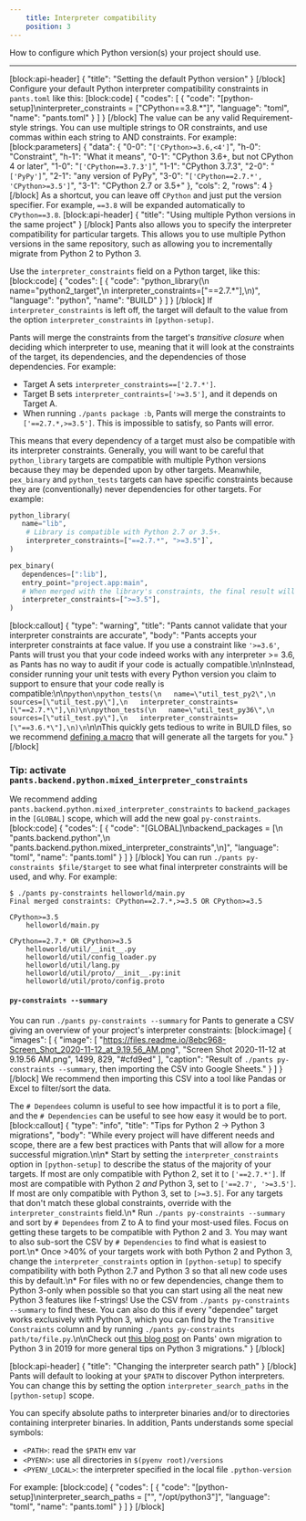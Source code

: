 ```yaml
---
    title: Interpreter compatibility
    position: 3
---
```


How to configure which Python version(s) your project should use.

---

[block:api-header]
{
  "title": "Setting the default Python version"
}
[/block]
Configure your default Python interpreter compatibility constraints in `pants.toml` like this:
[block:code]
{
  "codes": [
    {
      "code": "[python-setup]\ninterpreter_constraints = [\"CPython==3.8.*\"]",
      "language": "toml",
      "name": "pants.toml"
    }
  ]
}
[/block]
The value can be any valid Requirement-style strings. You can use multiple strings to OR constraints, and use commas within each string to AND constraints. For example:
[block:parameters]
{
  "data": {
    "0-0": "`['CPython>=3.6,<4']`",
    "h-0": "Constraint",
    "h-1": "What it means",
    "0-1": "CPython 3.6+, but not CPython 4 or later",
    "1-0": "`['CPython==3.7.3']`",
    "1-1": "CPython 3.7.3",
    "2-0": "`['PyPy']`",
    "2-1": "any version of PyPy",
    "3-0": "`['CPython==2.7.*', 'CPython>=3.5']`",
    "3-1": "CPython 2.7 or 3.5+"
  },
  "cols": 2,
  "rows": 4
}
[/block]
As a shortcut, you can leave off `CPython` and just put the version specifier. For example, `==3.8` will be expanded automatically to `CPython==3.8`.
[block:api-header]
{
  "title": "Using multiple Python versions in the same project"
}
[/block]
Pants also allows you to specify the interpreter compatibility for particular targets. This allows you to use multiple Python versions in the same repository, such as allowing you to incrementally migrate from Python 2 to Python 3.

Use the `interpreter_constraints` field on a Python target, like this:
[block:code]
{
  "codes": [
    {
      "code": "python_library(\n    name=\"python2_target\",\n    interpreter_constraints=[\"==2.7.*\"],\n)",
      "language": "python",
      "name": "BUILD"
    }
  ]
}
[/block]
If `interpreter_constraints` is left off, the target will default to the value from the option `interpreter_constraints` in `[python-setup]`.

Pants will merge the constraints from the target's _transitive closure_ when deciding which interpreter to use, meaning that it will look at the constraints of the target, its dependencies, and the dependencies of those dependencies. For example:

* Target A sets `interpreter_constraints==['2.7.*']`.
* Target B sets `interpreter_contraints=['>=3.5']`, and it depends on Target A.
* When running `./pants package :b`, Pants will merge the constraints to `['==2.7.*,>=3.5']`. This is impossible to satisfy, so Pants will error.

This means that every dependency of a target must also be compatible with its interpreter constraints. Generally, you will want to be careful that `python_library` targets are compatible with multiple Python versions because they may be depended upon by other targets. Meanwhile, `pex_binary` and `python_tests` targets can have specific constraints because they are (conventionally) never dependencies for other targets. For example:

```python
python_library(
   name="lib",
    # Library is compatible with Python 2.7 or 3.5+.
    interpreter_constraints=["==2.7.*", ">=3.5"]`,
)

pex_binary(
   dependences=[":lib"],
   entry_point="project.app:main",
   # When merged with the library's constraints, the final result will require `>=3.5`.
   interpreter_constraints=[">=3.5"],
)
```
[block:callout]
{
  "type": "warning",
  "title": "Pants cannot validate that your interpreter constraints are accurate",
  "body": "Pants accepts your interpreter constraints at face value. If you use a constraint like `'>=3.6'`, Pants will trust you that your code indeed works with any interpreter >= 3.6, as Pants has no way to audit if your code is actually compatible.\n\nInstead, consider running your unit tests with every Python version you claim to support to ensure that your code really is compatible:\n\n```python\npython_tests(\n   name=\"util_test_py2\",\n   sources=[\"util_test.py\"],\n   interpreter_constraints=[\"==2.7.*\"],\n)\n\npython_tests(\n   name=\"util_test_py36\",\n   sources=[\"util_test.py\"],\n   interpreter_constraints=[\"==3.6.*\"],\n)\n```\n\nThis quickly gets tedious to write in BUILD files, so we recommend [defining a macro](doc:macros) that will generate all the targets for you."
}
[/block]
### Tip: activate `pants.backend.python.mixed_interpreter_constraints`

We recommend adding `pants.backend.python.mixed_interpreter_constraints` to `backend_packages` in the `[GLOBAL]` scope, which will add the new goal `py-constraints`.
[block:code]
{
  "codes": [
    {
      "code": "[GLOBAL]\nbackend_packages = [\n  \"pants.backend.python\",\n  \"pants.backend.python.mixed_interpreter_constraints\",\n]",
      "language": "toml",
      "name": "pants.toml"
    }
  ]
}
[/block]
You can run `./pants py-constraints $file/$target` to see what final interpreter constraints will be used, and why. For example:

```
$ ./pants py-constraints helloworld/main.py
Final merged constraints: CPython==2.7.*,>=3.5 OR CPython>=3.5

CPython>=3.5
    helloworld/main.py

CPython==2.7.* OR CPython>=3.5
    helloworld/util/__init__.py
    helloworld/util/config_loader.py
    helloworld/util/lang.py
    helloworld/util/proto/__init__.py:init
    helloworld/util/proto/config.proto
```

#### `py-constraints --summary`

You can run `./pants py-constraints --summary` for Pants to generate a CSV giving an overview of your project's interpreter constraints:
[block:image]
{
  "images": [
    {
      "image": [
        "https://files.readme.io/8ebc968-Screen_Shot_2020-11-12_at_9.19.56_AM.png",
        "Screen Shot 2020-11-12 at 9.19.56 AM.png",
        1499,
        829,
        "#cfd9ed"
      ],
      "caption": "Result of `./pants py-constraints --summary`, then importing the CSV into Google Sheets."
    }
  ]
}
[/block]
We recommend then importing this CSV into a tool like Pandas or Excel to filter/sort the data.

The `# Dependees` column is useful to see how impactful it is to port a file, and the `# Dependencies` can be useful to see how easy it would be to port.
[block:callout]
{
  "type": "info",
  "title": "Tips for Python 2 -> Python 3 migrations",
  "body": "While every project will have different needs and scope, there are a few best practices with Pants that will allow for a more successful migration.\n\n* Start by setting the `interpreter_constraints` option in `[python-setup]` to describe the status of the majority of your targets. If most are only compatible with Python 2, set it to `['==2.7.*']`. If most are compatible with Python 2 _and_ Python 3, set to `['==2.7', '>=3.5']`. If most are only compatible with Python 3, set to `[>=3.5]`. For any targets that don't match these global constraints, override with the `interpreter_constraints` field.\n* Run `./pants py-constraints --summary` and sort by `# Dependees` from Z to A to find your most-used files. Focus on getting these targets to be compatible with Python 2 and 3. You may want to also sub-sort the CSV by `# Dependencies` to find what is easiest to port.\n* Once >40% of your targets work with both Python 2 and Python 3, change the `interpreter_constraints` option in `[python-setup]` to specify compatibility with both Python 2.7 and Python 3 so that all new code uses this by default.\n* For files with no or few dependencies, change them to Python 3-only when possible so that you can start using all the neat new Python 3 features like f-strings! Use the CSV from `./pants py-constraints --summary` to find these. You can also do this if every \"dependee\" target works exclusively with Python 3, which you can find by the `Transitive Constraints` column and by running `./pants py-constraints path/to/file.py`.\n\nCheck out [this blog post](https://enterprise.foursquare.com/intersections/article/how-our-intern-led-pants-migration-to-python-3/) on Pants' own migration to Python 3 in 2019 for more general tips on Python 3 migrations."
}
[/block]

[block:api-header]
{
  "title": "Changing the interpreter search path"
}
[/block]
Pants will default to looking at your `$PATH` to discover Python interpreters. You can change this by setting the option `interpreter_search_paths` in the `[python-setup]` scope.

You can specify absolute paths to interpreter binaries and/or to directories containing interpreter binaries. In addition, Pants understands some special symbols:

* `<PATH>`: read the `$PATH` env var
* `<PYENV>`: use all directories in `$(pyenv root)/versions`
* `<PYENV_LOCAL>`: the interpreter specified in the local file `.python-version`

For example:
[block:code]
{
  "codes": [
    {
      "code": "[python-setup]\ninterpreter_search_paths = [\"<PYENV>\", \"/opt/python3\"]",
      "language": "toml",
      "name": "pants.toml"
    }
  ]
}
[/block]